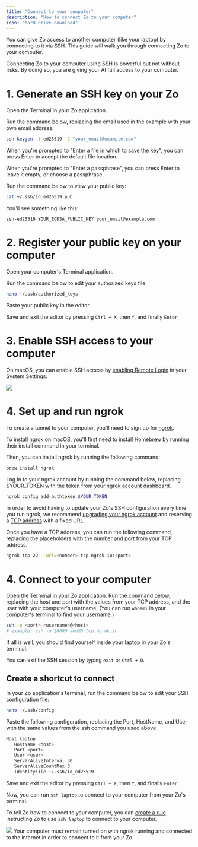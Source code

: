 ```yaml
---
title: "Connect to your computer"
description: "How to connect Zo to your computer"
icon: "hard-drive-download"
---
```



You can give Zo access to another computer (like your laptop) by connecting to it via SSH. This guide will walk you through connecting Zo to your computer.

<Warning>
  Connecting Zo to your computer using SSH is powerful but not without risks. By doing so, you are giving your AI full
  access to your computer.
</Warning>

# 1. Generate an SSH key on your Zo

Open the Terminal in your Zo application.

Run the command below, replacing the email used in the example with your own email address.

```sh
ssh-keygen -t ed25519 -C "your_email@example.com"
```

When you're prompted to "Enter a file in which to save the key", you can press Enter to accept the default file location.

When you're prompted to "Enter a passphrase", you can press Enter to leave it empty, or choose a passphrase.

<Passphrase />

Run the command below to view your public key:

```sh
cat ~/.ssh/id_ed25519.pub
```

You'll see something like this:

`ssh-ed25519 YOUR_ECDSA_PUBLIC_KEY your_email@example.com`

# 2. Register your public key on your computer

Open your computer's Terminal application.

Run the command below to edit your authorized keys file:

```sh
nano ~/.ssh/authorized_keys
```

Paste your public key in the editor.

Save and exit the editor by pressing `Ctrl + X`, then `Y`, and finally `Enter`.

# 3. Enable SSH access to your computer

On macOS, you can enable SSH access by [enabling Remote Login](https://support.apple.com/lt-lt/guide/mac-help/mchlp1066/mac) in your System Settings.

<Frame>
  <img className="block" src="/screenshots/ssh-mac-remote-login.png" />
</Frame>

# 4. Set up and run ngrok

To create a tunnel to your computer, you'll need to sign up for [ngrok](https://ngrok.com/).

To install ngrok on macOS, you'll first need to [install Homebrew](https://brew.sh/) by running their install command in your terminal.

Then, you can install ngrok by running the following command:

```sh
brew install ngrok
```

Log in to your ngrok account by running the command below, replacing $YOUR_TOKEN with the token from your [ngrok account dashboard](https://dashboard.ngrok.com/get-started/your-authtoken).

```sh
ngrok config add-authtoken $YOUR_TOKEN
```

In order to avoid having to update your Zo's SSH configuration every time you run ngrok, we recommend [upgrading your ngrok account](https://ngrok.com/pricing) and reserving a [TCP address](https://dashboard.ngrok.com/tcp-addresses) with a fixed URL.

Once you have a TCP address, you can run the following command, replacing the placeholders with the number and port from your TCP address.

```sh
ngrok tcp 22 --url=<number>.tcp.ngrok.io:<port>
```

# 4. Connect to your computer

Open the Terminal in your Zo application. Run the command below, replacing the host and port with the values from your TCP address, and the user with your computer's username. (You can run `whoami` in your computer's terminal to find your username.)

```sh
ssh -p <port> <username>@<host>
# example: ssh -p 20000 you@5.tcp.ngrok.io
```

If all is well, you should find yourself inside your laptop in your Zo's terminal.

You can exit the SSH session by typing `exit` or `Ctrl + D`.

## Create a shortcut to connect

In your Zo application's terminal, run the command below to edit your SSH configuration file:

```sh
nano ~/.ssh/config
```

Paste the following configuration, replacing the Port, HostName, and User with the same values from the ssh command you used above:

```sh
Host laptop
   HostName <host>
   Port <port>
   User <user>
   ServerAliveInterval 30
   ServerAliveCountMax 3
   IdentityFile ~/.ssh/id_ed25519
```

Save and exit the editor by pressing `Ctrl + X`, then `Y`, and finally `Enter`.

Now, you can run `ssh laptop` to connect to your computer from your Zo's terminal.

To tell Zo how to connect to your computer, you can [create a rule](/behavior#rules) instructing Zo to use `ssh laptop` to connect to your computer.

<Frame>
  <img className="block" src="/screenshots/ssh-rule.png" />
</Frame>

<Tip>
  Your computer must remain turned on with ngrok running and connected to the internet in order to connect to it from
  your Zo.
</Tip>
